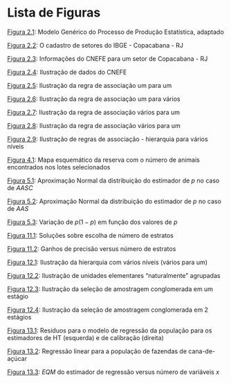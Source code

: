 # Lista de Figuras {-}

[Figura 2.1](file:///C:/Users/Vermelho/Documents/GitHub/amotepur/docs/conceitos.html#fig:modpesq): Modelo Genérico do Processo de Produção Estatística, adaptado 

[Figura 2.2](file:///C:/Users/Vermelho/Documents/GitHub/amotepur/docs/conceitos.html#fig:cadset): O cadastro de setores do IBGE - Copacabana - RJ 

[Figura 2.3](file:///C:/Users/Vermelho/Documents/GitHub/amotepur/docs/conceitos.html#fig:cnefe1): Informações do CNEFE para um setor de Copacabana - RJ 

[Figura 2.4](file:///C:/Users/Vermelho/Documents/GitHub/amotepur/docs/conceitos.html#fig:cnefe2): Ilustração de dados do CNEFE 

[Figura 2.5](file:///C:/Users/Vermelho/Documents/GitHub/amotepur/docs/conceitos.html#fig:umparaum): Ilustração da regra de associação um para um 

[Figura 2.6](file:///C:/Users/Vermelho/Documents/GitHub/amotepur/docs/conceitos.html#fig:umparavar): Ilustração da regra de associação um para vários

[Figura 2.7](file:///C:/Users/Vermelho/Documents/GitHub/amotepur/docs/conceitos.html#fig:varparaum1): Ilustração da regra de associação vários para um 

[Figura 2.8](file:///C:/Users/Vermelho/Documents/GitHub/amotepur/docs/conceitos.html#fig:varparaum2): Ilustração da regra de associação vários para um 

[Figura 2.9](file:///C:/Users/Vermelho/Documents/GitHub/amotepur/docs/conceitos.html#fig:hierarquia): Ilustração de regras de associação - hierarquia para vários níveis

[Figura 4.1](file:///C:/Users/Vermelho/Documents/GitHub/amotepur/docs/aas.html#fig:figAAS1): Mapa esquemático da reserva com o número de animais encontrados nos lotes selecionados

[Figura 5.1](file:///C:/Users/Vermelho/Documents/GitHub/amotepur/docs/proporc.html#fig:figprop1): Aproximação Normal da distribuição do estimador de $p$ no caso de *AASC*

[Figura 5.2](file:///C:/Users/Vermelho/Documents/GitHub/amotepur/docs/proporc.html#fig:figprop2): Aproximação Normal da distribuição do estimador de $p$ no caso de *AAS*

[Figura 5.3](file:///C:/Users/Vermelho/Documents/GitHub/amotepur/docs/proporc.html#fig:figprop3): Variação de $p(1-p)$ em função dos valores de $p$ 

[Figura 11.1](file:///C:/Users/Vermelho/Documents/GitHub/amotepur/docs/estrat.html#fig:numeroestratos): Soluções sobre escolha de número de estratos 

[Figura 11.2](file:///C:/Users/Vermelho/Documents/GitHub/amotepur/docs/estrat.html#fig:precisaovsestratos): Ganhos de precisão versus número de estratos 

[Figura 12.1](file:///C:/Users/Vermelho/Documents/GitHub/amotepur/docs/cong.html#fig:hierar1): Ilustração da hierarquia com vários níveis (vários para um) 

[Figura 12.2](file:///C:/Users/Vermelho/Documents/GitHub/amotepur/docs/cong.html#fig:baralho): Ilustração de unidades elementares “naturalmente” agrupadas 

[Figura 12.3](file:///C:/Users/Vermelho/Documents/GitHub/amotepur/docs/cong.html#fig:baralhoAC1): Ilustração da seleção de amostragem conglomerada em um estágio 

[Figura 12.4](file:///C:/Users/Vermelho/Documents/GitHub/amotepur/docs/cong.html#fig:baralhoAC2): Ilustração da seleção de amostragem conglomerada em 2 estágios 

[Figura 13.1](file:///C:/Users/Vermelho/Documents/GitHub/amotepur/docs/calib.html#fig:figcalib1): Resíduos para o modelo de regressão da população para os estimadores de HT (esquerda) e de calibração (direita) 

[Figura 13.2](file:///C:/Users/Vermelho/Documents/GitHub/amotepur/docs/calib.html#fig:figcalib2): Regressão linear para a população de fazendas de cana-de-açúcar 

[Figura 13.3](file:///C:/Users/Vermelho/Documents/GitHub/amotepur/docs/calib.html#fig:figcalib3): $EQM$ do estimador de regressão versus número de variáveis $x$

